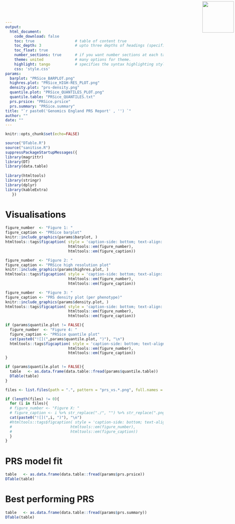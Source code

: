 ```yaml
---
output: 
  html_document:
    code_download: false
    toc: true                  # table of content true
    toc_depth: 3               # upto three depths of headings (specified by #, ## and ###)
    toc_float: true
    number_sections: true      # if you want number sections at each table header
    theme: united              # many options for theme.
    highlight: tango           # specifies the syntax highlighting style
    css: 'style.css'
params:
  barplot: "PRSice_BARPLOT.png"
  highres.plot: "PRSice_HIGH-RES_PLOT.png"
  density.plot: "prs-density.png"
  quantile.plot: "PRSice_QUANTILES_PLOT.png"
  quantile.table: "PRSice_QUANTILES.txt"
  prs.prsice: "PRSice.prsice"
  prs.summary: "PRSice.summary"
title: "`r paste0('Genomics England PRS Report' , '') `"
author: ""
date: ""
---
```




<img src="logo.png" width=100 style="position:absolute;top:4px;bottom:4px;right:4px;" />

```r
knitr::opts_chunk$set(echo=FALSE)
```

```r
source("DTable.R")
source("sanitise.R")
suppressPackageStartupMessages({
library(magrittr)
library(DT)
library(data.table)
  
library(htmltools)
library(stringr)
library(dplyr)
library(kableExtra)
   })
```

# Visualisations

```r
figure_number  <- "Figure 1: "
figure_caption <- "PRSice barplot"
knitr::include_graphics(params$barplot, )
htmltools::tags$figcaption( style = 'caption-side: bottom; text-align: center; font-size: 85%%; color: #71879d',
                            htmltools::em(figure_number),
                            htmltools::em(figure_caption))
```

```r
figure_number  <- "Figure 2: " 
figure_caption <- "PRSice high resolution plot"
knitr::include_graphics(params$highres.plot, )
htmltools::tags$figcaption( style = 'caption-side: bottom; text-align: center; font-size: 85%%; color: #71879d',
                            htmltools::em(figure_number), 
                            htmltools::em(figure_caption))
```

```r
figure_number  <- "Figure 3: " 
figure_caption <- "PRS density plot (per phenotype)"
knitr::include_graphics(params$density.plot, )
htmltools::tags$figcaption( style = 'caption-side: bottom; text-align: center; font-size: 85%%; color: #71879d',
                            htmltools::em(figure_number), 
                            htmltools::em(figure_caption))
```

```r
if (params$quantile.plot != FALSE){
  figure_number  <- "Figure 4: " 
  figure_caption <- "PRSice quantile plot"
  cat(paste0("![](",params$quantile.plot, ")"), "\n")
  htmltools::tags$figcaption( style = 'caption-side: bottom; text-align: center; font-size: 85%%; color: #71879d',
                            htmltools::em(figure_number), 
                            htmltools::em(figure_caption))
}
```

```r
if (params$quantile.plot != FALSE){
  table   <- as.data.frame(data.table::fread(params$quantile.table))
  DTable(table)
}
```

```r
files <- list.files(path = ".", pattern = "prs_vs.*.png", full.names = TRUE)

if (length(files) != 0){
  for (i in files){
  # figure_number <- "Figure X: "
  # figure_caption <- i %>% str_replace("./", "") %>% str_replace(".png", "") %>% str_replace_all("_", " ") %>% str_replace("prs", "PRS")
  cat(paste0("![](",i, ")"), "\n")
  #htmltools::tags$figcaption( style = 'caption-side: bottom; text-align: center; font-size: 85%%; color: #71879d',
  #                          htmltools::em(figure_number),
  #                          htmltools::em(figure_caption))
  }
}
```

# PRS model fit

```r
table   <- as.data.frame(data.table::fread(params$prs.prsice))
DTable(table)
```

# Best performing PRS

```r
table   <- as.data.frame(data.table::fread(params$prs.summary))
DTable(table)
```
